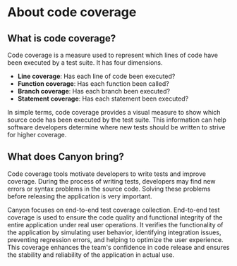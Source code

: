 # About code coverage

## What is code coverage?

Code coverage is a measure used to represent which lines of code have been executed by a test suite. It has four dimensions.

- **Line coverage**: Has each line of code been executed?
- **Function coverage**: Has each function been called?
- **Branch coverage**: Has each branch been executed?
- **Statement coverage**: Has each statement been executed?

In simple terms, code coverage provides a visual measure to show which source code has been executed by the test suite. This information can help software developers determine where new tests should be written to strive for higher coverage.

## What does Canyon bring?

Code coverage tools motivate developers to write tests and improve coverage. During the process of writing tests, developers may find new errors or syntax problems in the source code. Solving these problems before releasing the application is very important.

Canyon focuses on end-to-end test coverage collection. End-to-end test coverage is used to ensure the code quality and functional integrity of the entire application under real user operations. It verifies the functionality of the application by simulating user behavior, identifying integration issues, preventing regression errors, and helping to optimize the user experience. This coverage enhances the team's confidence in code release and ensures the stability and reliability of the application in actual use.
